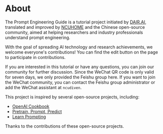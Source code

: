 
# About

The Prompt Engineering Guide is a tutorial project initiated by [DAIR.AI](https://github.com/dair-ai), translated and improved by [NCUHOME](team.ncuos.com) and the Chinese open-source community, aimed at helping researchers and industry professionals understand prompt engineering.

With the goal of spreading AI technology and research achievements, we welcome everyone's contributions! You can find the edit button on the page to participate in contributions.

If you are interested in this tutorial or have any questions, you can join our community for further discussion. Since the WeChat QR code is only valid for seven days, we only provided the Feishu group here. If you want to join the WeChat community, you can contact the Feishu group administrator or add the WeChat assistant at `ncudiven`.

<Screenshot src={feishuGroup} alt="feishu group" />

This project is inspired by several open-source projects, including:

- [OpenAI Cookbook](https://github.com/openai/openai-cookbook)
- [Pretrain, Prompt, Predict](http://pretrain.nlpedia.ai/)
- [Learn Prompting](https://learnprompting.org/)

Thanks to the contributions of these open-source projects.
